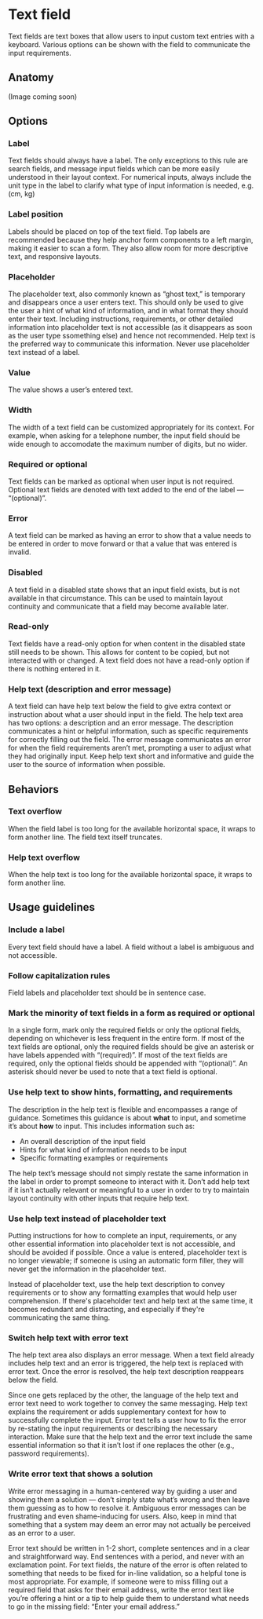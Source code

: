 # Text field

Text fields are text boxes that allow users to input custom text entries with a keyboard. Various options can be shown with the field to communicate the input requirements.

## Anatomy

(Image coming soon)

## Options

### Label

Text fields should always have a label. The only exceptions to this rule are search fields, and message input fields which can be more easily understood in their layout context. For numerical inputs, always include the unit type in the label to clarify what type of input information is needed, e.g. (cm, kg)

### Label position

Labels should be placed on top of the text field. Top labels are recommended because they help anchor form components to a left margin, making it easier to scan a form. They also allow room for more descriptive text, and responsive layouts.

### Placeholder

The placeholder text, also commonly known as “ghost text,” is temporary and disappears once a user enters text. This should only be used to give the user a hint of what kind of information, and in what format they should enter their text. Including instructions, requirements, or other detailed information into placeholder text is not accessible (as it disappears as soon as the user type ssomething else) and hence not recommended. Help text is the preferred way to communicate this information. Never use placeholder text instead of a label.

### Value

The value shows a user’s entered text.

### Width

The width of a text field can be customized appropriately for its context. For example, when asking for a telephone number, the input field should be wide enough to accomodate the maximum number of digits, but no wider.

### Required or optional

Text fields can be marked as optional when user input is not required. Optional text fields are denoted with text added to the end of the label — “(optional)”.

### Error

A text field can be marked as having an error to show that a value needs to be entered in order to move forward or that a value that was entered is invalid.

### Disabled

A text field in a disabled state shows that an input field exists, but is not available in that circumstance. This can be used to maintain layout continuity and communicate that a field may become available later.

### Read-only

Text fields have a read-only option for when content in the disabled state still needs to be shown. This allows for content to be copied, but not interacted with or changed. A text field does not have a read-only option if there is nothing entered in it.

### Help text (description and error message)

A text field can have help text below the field to give extra context or instruction about what a user should input in the field. The help text area has two options: a description and an error message. The description communicates a hint or helpful information, such as specific requirements for correctly filling out the field. The error message communicates an error for when the field requirements aren’t met, prompting a user to adjust what they had originally input. Keep help text short and informative and guide the user to the source of information when possible.

## Behaviors

### Text overflow

When the field label is too long for the available horizontal space, it wraps to form another line. The field text itself truncates.

### Help text overflow

When the help text is too long for the available horizontal space, it wraps to form another line.

## Usage guidelines

### Include a label

Every text field should have a label. A field without a label is ambiguous and not accessible.

### Follow capitalization rules

Field labels and placeholder text should be in sentence case.

### Mark the minority of text fields in a form as required or optional

In a single form, mark only the required fields or only the optional fields, depending on whichever is less frequent in the entire form. If most of the text fields are optional, only the required fields should be give an asterisk or have labels appended with “(required)”. If most of the text fields are required, only the optional fields should be appended with “(optional)”. An asterisk should never be used to note that a text field is optional.

### Use help text to show hints, formatting, and requirements

The description in the help text is flexible and encompasses a range of guidance. Sometimes this guidance is about **what** to input, and sometime it’s about **how** to input. This includes information such as:

- An overall description of the input field
- Hints for what kind of information needs to be input
- Specific formatting examples or requirements

The help text’s message should not simply restate the same information in the label in order to prompt someone to interact with it. Don’t add help text if it isn’t actually relevant or meaningful to a user in order to try to maintain layout continuity with other inputs that require help text.

### Use help text instead of placeholder text

Putting instructions for how to complete an input, requirements, or any other essential information into placeholder text is not accessible, and should be avoided if possible. Once a value is entered, placeholder text is no longer viewable; if someone is using an automatic form filler, they will never get the information in the placeholder text.

Instead of placeholder text, use the help text description to convey requirements or to show any formatting examples that would help user comprehension. If there's placeholder text and help text at the same time, it becomes redundant and distracting, and especially if they're communicating the same thing.

### Switch help text with error text

The help text area also displays an error message. When a text field already includes help text and an error is triggered, the help text is replaced with error text. Once the error is resolved, the help text description reappears below the field.

Since one gets replaced by the other, the language of the help text and error text need to work together to convey the same messaging. Help text explains the requirement or adds supplementary context for how to successfully complete the input. Error text tells a user how to fix the error by re-stating the input requirements or describing the necessary interaction. Make sure that the help text and the error text include the same essential information so that it isn’t lost if one replaces the other (e.g., password requirements).

### Write error text that shows a solution

Write error messaging in a human-centered way by guiding a user and showing them a solution — don’t simply state what’s wrong and then leave them guessing as to how to resolve it. Ambiguous error messages can be frustrating and even shame-inducing for users. Also, keep in mind that something that a system may deem an error may not actually be perceived as an error to a user.

Error text should be written in 1-2 short, complete sentences and in a clear and straightforward way. End sentences with a period, and never with an exclamation point. For text fields, the nature of the error is often related to something that needs to be fixed for in-line validation, so a helpful tone is most appropriate. For example, if someone were to miss filling out a required field that asks for their email address, write the error text like you’re offering a hint or a tip to help guide them to understand what needs to go in the missing field: “Enter your email address.”
